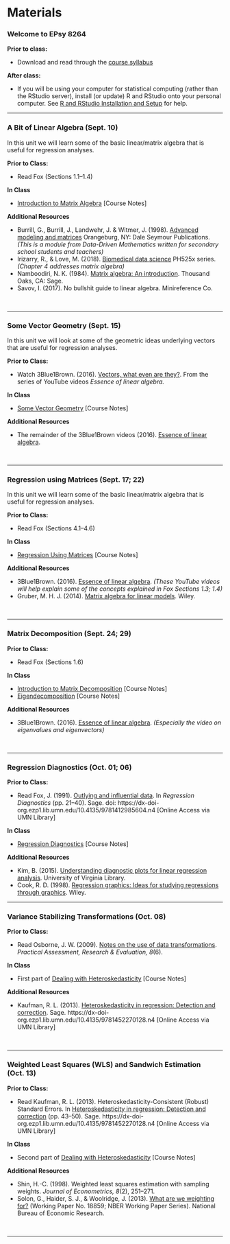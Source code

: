 # Materials


### Welcome to EPsy 8264 

**Prior to class:**

- Download and read through the [course syllabus](https://github.com/zief0002/epsy-8264/raw/master/syllabus/f20-epsy-8264-syllabus.pdf)


**After class:**

- If you will be using your computer for statistical computing (rather than the RStudio server), install (or update) R and RStudio onto your personal computer. See [R and RStudio Installation and Setup](https://zief0002.github.io/toolkit/r-and-rstudio-installation-and-setup.html#r-and-rstudio-installation-and-setup) for help.

---


### A Bit of Linear Algebra (Sept. 10)

In this unit we will learn some of the basic linear/matrix algebra that is useful for regression analyses. 

**Prior to Class:**

- Read Fox (Sections 1.1&ndash;1.4)


**In Class**

- [Introduction to Matrix Algebra](https://zief0002.github.io/epsy-8264/misc/01-introduction-to-matrix-algebra.html) [Course Notes]


**Additional Resources**


- Burrill, G., Burrill, J., Landwehr, J. & Witmer, J. (1998). [Advanced modeling and matrices](http://www.amstat.org/asa/files/pdfs/ddmseries/AdvancedModelingandMatrices--TeachersEdition.pdf) Orangeburg, NY: Dale Seymour Publications. *(This is a module from Data-Driven Mathematics written for secondary school students and teachers)*
- Irizarry, R., & Love, M. (2018). [Biomedical data science](http://genomicsclass.github.io/book/) PH525x series. *(Chapter 4 addresses matrix algebra)*
- Namboodiri, N. K. (1984). [Matrix algebra: An introduction](https://primo.lib.umn.edu/permalink/f/dkvf4l/TN_cdi_proquest_ebookcentral_EBC3032594). Thousand Oaks, CA: Sage.
- Savov, I. (2017). No bullshit guide to linear algebra. Minireference Co.


<br />

---


### Some Vector Geometry (Sept. 15)

In this unit we will look at some of the geometric ideas underlying vectors that are useful for regression analyses. 

**Prior to Class:**

- Watch 3Blue1Brown. (2016). [Vectors, what even are they?](https://www.youtube.com/watch?v=fNk_zzaMoSs&list=PLZHQObOWTQDPD3MizzM2xVFitgF8hE_ab&index=1&ab_channel=3Blue1Brown). From the series of YouTube videos *Essence of linear algebra.*


**In Class**

- [Some Vector Geometry](https://github.com/zief0002/epsy-8264/raw/master/notes/01-some-vector-geometry.pdf) [Course Notes]


**Additional Resources**

- The remainder of the 3Blue1Brown videos (2016). [Essence of linear algebra](https://www.youtube.com/watch?v=kjBOesZCoqc&list=PLZHQObOWTQDPD3MizzM2xVFitgF8hE_ab).

<br />

---


### Regression using Matrices (Sept. 17; 22)

In this unit we will learn some of the basic linear/matrix algebra that is useful for regression analyses. 

**Prior to Class:**

- Read Fox (Sections 4.1&ndash;4.6)


**In Class**

- [Regression Using Matrices](https://zief0002.github.io/epsy-8264/misc/02-regression-using-matrices.html) [Course Notes]

<!-- **Notes for Class** -->

<!-- - [Introduction to Matrix Algebra](http://zief0002.github.io/epsy-8264/misc/05-introduction-to-matrix-algebra.html) -->


**Additional Resources**

- 3Blue1Brown. (2016). [Essence of linear algebra](https://www.youtube.com/watch?v=kjBOesZCoqc&list=PLZHQObOWTQDPD3MizzM2xVFitgF8hE_ab). *(These YouTube videos will help explain some of the concepts explained in Fox Sections 1.3; 1.4)*
- Gruber, M. H. J. (2014). [Matrix algebra for linear models](https://www.mobt3ath.com/uplode/book/book-33745.pdf). Wiley.

<br />

---

### Matrix Decomposition (Sept. 24; 29)

**Prior to Class:**

- Read Fox (Sections 1.6)


**In Class**

- [Introduction to Matrix Decomposition](https://zief0002.github.io/epsy-8264/misc/03-matrix-decomposition.html) [Course Notes]
- [Eigendecomposition](https://zief0002.github.io/epsy-8264/misc/04-eigen-decomposition.html) [Course Notes]


**Additional Resources**

- 3Blue1Brown. (2016). [Essence of linear algebra](https://www.youtube.com/watch?v=kjBOesZCoqc&list=PLZHQObOWTQDPD3MizzM2xVFitgF8hE_ab). *(Especially the video on eigenvalues and eigenvectors)*

<br />

---



### Regression Diagnostics (Oct. 01; 06)

**Prior to Class:**

- Read Fox, J. (1991). [Outlying and influential data](https://primo.lib.umn.edu/permalink/f/1q7ssba/UMN_ALMA21512855700001701). In *Regression Diagnostics* (pp. 21--40). Sage. doi: https://dx-doi-org.ezp1.lib.umn.edu/10.4135/9781412985604.n4 [Online Access via UMN Library]


**In Class**

- [Regression Diagnostics](https://github.com/zief0002/epsy-8264/raw/master/notes/07-regression-diagnostics.pdf) [Course Notes]


**Additional Resources**

- Kim, B. (2015). [Understanding diagnostic plots for linear regression analysis](https://data.library.virginia.edu/diagnostic-plots/). University of Virginia Library.
- Cook, R. D. (1998). [Regression graphics: Ideas for studying regressions through graphics](http://www.stat.umn.edu/RegGraph/). Wiley.
<br />

---


### Variance Stabilizing Transformations (Oct. 08)

**Prior to Class:**

- Read Osborne, J. W. (2009). [Notes on the use of data transformations](http://PAREonline.net/getvn.asp?v=8&n=6). *Practical Assessment, Research & Evaluation, 8*(6). 



**In Class**

- First part of [Dealing with Heteroskedasticity](https://zief0002.github.io/epsy-8264/misc/08-heteroskedasticity-and-wls.html) [Course Notes]


**Additional Resources**

- Kaufman, R. L. (2013). [Heteroskedasticity in regression: Detection and correction](https://primo.lib.umn.edu/permalink/f/1q7ssba/UMN_ALMA21449350120001701). Sage. https://dx-doi-org.ezp1.lib.umn.edu/10.4135/9781452270128.n4 [Online Access via UMN Library]

<br />

---


### Weighted Least Squares (WLS) and Sandwich Estimation (Oct. 13)

**Prior to Class:**

- Read Kaufman, R. L. (2013). Heteroskedasticity-Consistent (Robust) Standard Errors. In [Heteroskedasticity in regression: Detection and correction](https://primo.lib.umn.edu/permalink/f/1q7ssba/UMN_ALMA21449350120001701) (pp. 43--50). Sage. https://dx-doi-org.ezp1.lib.umn.edu/10.4135/9781452270128.n4 [Online Access via UMN Library]



**In Class**

- Second part of [Dealing with Heteroskedasticity](https://zief0002.github.io/epsy-8264/misc/08-heteroskedasticity-and-wls.html) [Course Notes]


**Additional Resources**

- Shin, H.-C. (1998). Weighted least squares estimation with sampling weights. *Journal of Econometrics, 8*(2), 251--271.
- Solon, G., Haider, S. J., & Woolridge, J. (2013). [What are we weighting for?](https://www.nber.org/papers/w18859) (Working Paper No. 18859; NBER Working Paper Series). National Bureau of Economic Research.


<br />

---


